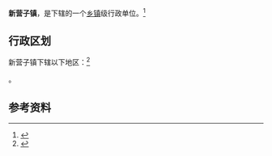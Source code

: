 {{中国乡级行政区|15/01/22/101/000}}

'''新营子镇'''，是{{PRC admin/fullname|15/01/22/101/000|3}}下辖的一个[[乡镇|乡镇]]级行政单位。<ref>{{PRC admin/ref sgc|{{PRC admin/parent|15/01/22/101/000}}}}</ref>

== 行政区划 ==

新营子镇下辖以下地区：<ref>{{PRC admin/ref sgc|15/01/22/101/000}}</ref>

{{PRC admin/children|15/01/22/101/000}}。

== 参考资料 ==

{{reflist}}

{{行政区划小作品}}
{{PRC admin/navcat|15/01/22/101/000}}